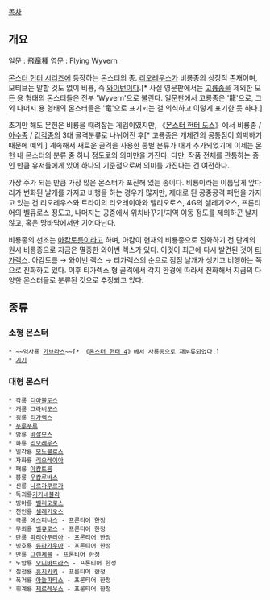 [[목차]]

== 개요 ==
일문 : 飛竜種
영문 : Flying Wyvern

[[몬스터 헌터 시리즈]]에 등장하는 몬스터의 종. [[리오레우스]]가 비룡종의 상징적 존재이며, 모티브는 말할 것도 없이 비룡, 즉 [[와이번]]이다.[* 사실 영문판에서는 [[고룡종]]을 제외한 모든 용 형태의 몬스터들은 전부 'Wyvern'으로 불린다. 일문판에서 고룡종은 '龍'으로, 그 외 나머지 용 형태의 몬스터들은 '竜'으로 표기되는 걸 의식하고 이렇게 표기한 듯 하다.]

초기만 해도 몬헌은 비룡을 때려잡는 게임이였지만, 《[[몬스터 헌터 도스]]》에서 비룡종 / [[아수종]] / [[갑각종]]의 3대 골격분류로 나뉘어진 후[* 고룡종은 개체간의 공통점이 희박하기 때문에 예외.] 계속해서 새로운 골격을 사용한 종별 분류가 대거 추가되었기에 이제는 몬헌 내 몬스터의 분류 중 하나 정도로의 의미만을 가진다. 다만, 작품 전체를 관통하는 종인 만큼 유저들에게 있어 하나의 기준점으로써 의미를 가진다는 건 여전하다.

가장 주가 되는 만큼 가장 많은 몬스터가 포진해 있는 종이다. 비룡이라는 이름답게 앞다리가 변화된 날개를 가지고 비행을 하는 경우가 많지만, 제대로 된 공중공격 패턴을 가지고 있는 건 리오레우스와 트라이의 리오레이아와 벨리오로스, 4G의 셀레기오스, 프론티어의 벨큐로스 정도고, 나머지는 공중에서 위치바꾸기/지역 이동 정도를 제외하곤 날지 않고, 혹은 땅바닥에서만 기어다닌다.

비룡종의 선조는 [[아캄토름]]이라고 하며, 아캄이 현재의 비룡종으로 진화하기 전 단계의 원시 비룡종으로 지금은 멸종한 와이번 렉스가 있다. 이것이 최근에 다시 발견된 것이 [[티가렉스]]. 아캄토름 → 와이번 렉스 → 티가렉스의 순으로 점점 날개가 생기고 비행하는 쪽으로 진화하고 있다. 이후 티가렉스 형 골격에서 각지 환경에 따라서 진화해서 지금의 다양한 몬스터들로 분류된 것으로 추정되고 있다.

== 종류 ==
=== 소형 몬스터 ===
 * ~~익사룡 [[사룡종|가브라스]]~~[* 《[[몬스터 헌터 4]]》에서 사룡종으로 재분류되었다.]
 * [[기기네블라|기기]]

=== 대형 몬스터 ===
 * 각룡 [[디아블로스]]
 * 개룡 [[그라비모스]]
 * 굉룡 [[티가렉스]]
 * [[푸루푸루]]
 * 암룡 [[바살모스]]
 * 화룡 [[리오레우스]]
 * 일각룡 [[모노블로스]]
 * 자화룡 [[리오레이아]]
 * 패룡 [[아캄토름]]
 * 붕룡 [[우캄루바스]] 
 * 신룡 [[나르가쿠르가]]
 * 독괴룡[[기기네블라]]
 * 빙아룡 [[벨리오로스]]
 * 천인룡 [[셀레기오스]]
 * 극룡 [[에스피나스]] - 프론티어 한정
 * 무뢰룡 [[벨큐로스]] - 프론티어 한정
 * 탄룡 [[파리아푸리아]] - 프론티어 한정
 * 빙호룡 [[듀라가우아]] - 프론티어 한정
 * 만룡 [[그렌제블]] - 프론티어 한정
 * 노암룡 [[오디바트라스]] - 프론티어 한정
 * 침전룡 [[휴지키키]] - 프론티어 한정
 * 폭거룡 [[아놀파티스]] - 프론티어 한정
 * 휘계룡 [[제르레우스]] - 프론티어 한정
